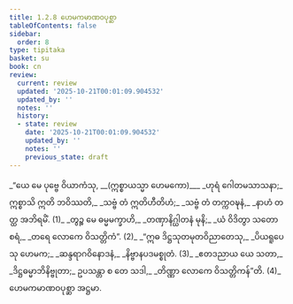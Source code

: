 ```yaml
---
title: 1.2.8 ဟေမကမာဏဝပုစ္ဆာ
tableOfContents: false
sidebar:
  order: 8
type: tipitaka
basket: su
book: cn
review:
  current: review
  updated: '2025-10-21T00:01:09.904532'
  updated_by: ''
  notes: ''
  history:
  - state: review
    date: '2025-10-21T00:01:09.904532'
    updated_by: ''
    notes: ''
    previous_state: draft
---
```



<DynamicBreadcrumb />


<ReviewStatus review={frontmatter.review} showDetails={true} />

<HypothesisAnnotation frontmatter={frontmatter} />

<Division number="109" book="cn" e="ch" v="25" p="14">

<Paragraph number="118" type="verses" book="cn">
_“ယေ မေ ပုဗ္ဗေ ဝိယာကံသု, __(ဣစ္စာယသ္မာ ဟေမကော)___  
_ဟုရံ ဂေါတမသာသနာ;_  
ဣစ္စာသိ ဣတိ ဘဝိဿတိ,_  
_သဗ္ဗံ တံ ဣတိဟီတိဟံ;_  
_သဗ္ဗံ တံ တက္ကဝဍ္ဎနံ,_  
_နာဟံ တတ္ထ အဘိရမိံ. (1)_  

</Paragraph>

</Division>
<Division number="110" book="cn" e="ch" v="25" p="14">

<Paragraph number="119" type="verses" book="cn">
_တွဉ္စ မေ ဓမ္မမက္ခာဟိ,_  
_တဏှာနိဂ္ဃါတနံ မုနိ;_  
_ယံ ဝိဒိတွာ သတော စရံ,_  
_တရေ လောကေ ဝိသတ္တိကံ”. (2)_  

</Paragraph>

</Division>
<Division number="111" book="cn" e="ch" v="25" p="14">

<Paragraph number="120" type="verses" book="cn">
_“ဣဓ ဒိဋ္ဌသုတမုတဝိညာတေသု,_  
_ပိယရူပေသု ဟေမက;_  
_ဆန္ဒရာဂဝိနောဒနံ,_  
_နိဗ္ဗာနပဒမစ္စုတံ. (3)_  

</Paragraph>

</Division>
<Division number="112" book="cn" e="ch" v="25" p="14">

<Paragraph number="121" type="verses" book="cn">
_ဧတဒညာယ ယေ သတာ,_  
_ဒိဋ္ဌဓမ္မာဘိနိဗ္ဗုတာ;_  
ဥပသန္တာ စ တေ သဒါ,_  
_တိဏ္ဏာ လောကေ ဝိသတ္တိကန်”တိ. (4)_  


</Paragraph>
</Division>

<Paragraph number="122" type="center" book="cn">
ဟေမကမာဏဝပုစ္ဆာ အဋ္ဌမာ.
</Paragraph>